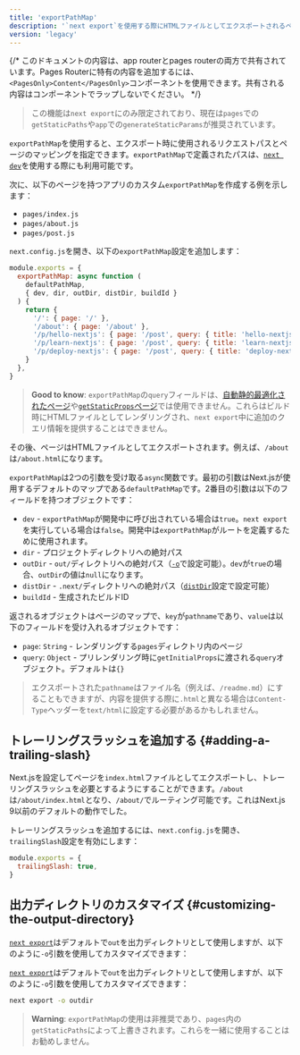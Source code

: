 ```yaml
---
title: 'exportPathMap'
description: '`next export`を使用する際にHTMLファイルとしてエクスポートされるページをカスタマイズします。'
version: 'legacy'
---
```


{/* このドキュメントの内容は、app routerとpages routerの両方で共有されています。Pages Routerに特有の内容を追加するには、`<PagesOnly>Content</PagesOnly>`コンポーネントを使用できます。共有される内容はコンポーネントでラップしないでください。 */}

> この機能は`next export`にのみ限定されており、現在は`pages`での`getStaticPaths`や`app`での`generateStaticParams`が推奨されています。

`exportPathMap`を使用すると、エクスポート時に使用されるリクエストパスとページのマッピングを指定できます。`exportPathMap`で定義されたパスは、[`next dev`](/docs/app/api-reference/cli/next#next-dev-options)を使用する際にも利用可能です。

次に、以下のページを持つアプリのカスタム`exportPathMap`を作成する例を示します：

- `pages/index.js`
- `pages/about.js`
- `pages/post.js`

`next.config.js`を開き、以下の`exportPathMap`設定を追加します：

```js title="next.config.js"
module.exports = {
  exportPathMap: async function (
    defaultPathMap,
    { dev, dir, outDir, distDir, buildId }
  ) {
    return {
      '/': { page: '/' },
      '/about': { page: '/about' },
      '/p/hello-nextjs': { page: '/post', query: { title: 'hello-nextjs' } },
      '/p/learn-nextjs': { page: '/post', query: { title: 'learn-nextjs' } },
      '/p/deploy-nextjs': { page: '/post', query: { title: 'deploy-nextjs' } },
    }
  },
}
```

> **Good to know**: `exportPathMap`の`query`フィールドは、[自動静的最適化されたページ](https://nextjs.org/docs/canary/pages/building-your-application/rendering/automatic-static-optimization)や[`getStaticProps`ページ](https://nextjs.org/docs/canary/pages/building-your-application/data-fetching/get-static-props)では使用できません。これらはビルド時にHTMLファイルとしてレンダリングされ、`next export`中に追加のクエリ情報を提供することはできません。

その後、ページはHTMLファイルとしてエクスポートされます。例えば、`/about`は`/about.html`になります。

`exportPathMap`は2つの引数を受け取る`async`関数です。最初の引数はNext.jsが使用するデフォルトのマップである`defaultPathMap`です。2番目の引数は以下のフィールドを持つオブジェクトです：

- `dev` - `exportPathMap`が開発中に呼び出されている場合は`true`。`next export`を実行している場合は`false`。開発中は`exportPathMap`がルートを定義するために使用されます。
- `dir` - プロジェクトディレクトリへの絶対パス
- `outDir` - `out/`ディレクトリへの絶対パス（[`-o`](#customizing-the-output-directory)で設定可能）。`dev`が`true`の場合、`outDir`の値は`null`になります。
- `distDir` - `.next/`ディレクトリへの絶対パス（[`distDir`](https://nextjs.org/docs/canary/pages/api-reference/config/next-config-js/distDir)設定で設定可能）
- `buildId` - 生成されたビルドID

返されるオブジェクトはページのマップで、`key`が`pathname`であり、`value`は以下のフィールドを受け入れるオブジェクトです：

- `page`: `String` - レンダリングする`pages`ディレクトリ内のページ
- `query`: `Object` - プリレンダリング時に`getInitialProps`に渡される`query`オブジェクト。デフォルトは`{}`

> エクスポートされた`pathname`はファイル名（例えば、`/readme.md`）にすることもできますが、内容を提供する際に`.html`と異なる場合は`Content-Type`ヘッダーを`text/html`に設定する必要があるかもしれません。

## トレーリングスラッシュを追加する {#adding-a-trailing-slash}

Next.jsを設定してページを`index.html`ファイルとしてエクスポートし、トレーリングスラッシュを必要とするようにすることができます。`/about`は`/about/index.html`となり、`/about/`でルーティング可能です。これはNext.js 9以前のデフォルトの動作でした。

トレーリングスラッシュを追加するには、`next.config.js`を開き、`trailingSlash`設定を有効にします：

```js title="next.config.js"
module.exports = {
  trailingSlash: true,
}
```

## 出力ディレクトリのカスタマイズ {#customizing-the-output-directory}

<AppOnly>

[`next export`](/docs/app/guides/static-exports)はデフォルトで`out`を出力ディレクトリとして使用しますが、以下のように`-o`引数を使用してカスタマイズできます：

</AppOnly>

<PagesOnly>

[`next export`](https://nextjs.org/docs/canary/pages/guides/static-exports)はデフォルトで`out`を出力ディレクトリとして使用しますが、以下のように`-o`引数を使用してカスタマイズできます：

</PagesOnly>

```bash title="Terminal"
next export -o outdir
```

> **Warning**: `exportPathMap`の使用は非推奨であり、`pages`内の`getStaticPaths`によって上書きされます。これらを一緒に使用することはお勧めしません。
